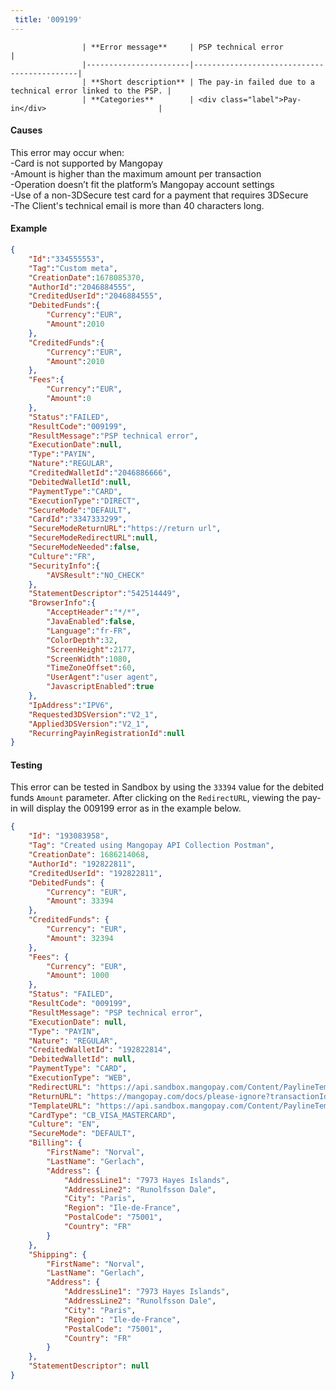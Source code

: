 ---  
 title: '009199'  
---  


                    | **Error message**     | PSP technical error                   |
                    |-----------------------|--------------------------------------------|
                    | **Short description** | The pay-in failed due to a technical error linked to the PSP. |
                    | **Categories**        | <div class="label">Pay-in</div>                         |
                  

#### Causes  

This error may occur when:  
-Card is not supported by Mangopay  
-Amount is higher than the maximum amount per transaction  
-Operation doesn’t fit the platform’s Mangopay account settings  
-Use of a non-3DSecure test card for a payment that requires 3DSecure  
-The Client's technical email is more than 40 characters long.  

#### Example  
```json API Response
{
    "Id":"334555553",
    "Tag":"Custom meta",
    "CreationDate":1678085370,
    "AuthorId":"2046884555",
    "CreditedUserId":"2046884555",
    "DebitedFunds":{
        "Currency":"EUR",
        "Amount":2010
    },
    "CreditedFunds":{
        "Currency":"EUR",
        "Amount":2010
    },
    "Fees":{
        "Currency":"EUR",
        "Amount":0
    },
    "Status":"FAILED",
    "ResultCode":"009199",
    "ResultMessage":"PSP technical error",
    "ExecutionDate":null,
    "Type":"PAYIN",
    "Nature":"REGULAR",
    "CreditedWalletId":"2046886666",
    "DebitedWalletId":null,
    "PaymentType":"CARD",
    "ExecutionType":"DIRECT",
    "SecureMode":"DEFAULT",
    "CardId":"3347333299",
    "SecureModeReturnURL":"https://return url",
    "SecureModeRedirectURL":null,
    "SecureModeNeeded":false,
    "Culture":"FR",
    "SecurityInfo":{
        "AVSResult":"NO_CHECK"
    },
    "StatementDescriptor":"542514449",
    "BrowserInfo":{
        "AcceptHeader":"*/*",
        "JavaEnabled":false,
        "Language":"fr-FR",
        "ColorDepth":32,
        "ScreenHeight":2177,
        "ScreenWidth":1080,
        "TimeZoneOffset":60,
        "UserAgent":"user agent",
        "JavascriptEnabled":true
    },
    "IpAddress":"IPV6",
    "Requested3DSVersion":"V2_1",
    "Applied3DSVersion":"V2_1",
    "RecurringPayinRegistrationId":null
}
```  

#### Testing  

This error can be tested in Sandbox by using the `33394` value for the debited funds `Amount` parameter. After clicking on the `RedirectURL`, viewing the pay-in will display the 009199 error as in the example below.  
```json API response
{
    "Id": "193083958",
    "Tag": "Created using Mangopay API Collection Postman",
    "CreationDate": 1686214068,
    "AuthorId": "192822811",
    "CreditedUserId": "192822811",
    "DebitedFunds": {
        "Currency": "EUR",
        "Amount": 33394
    },
    "CreditedFunds": {
        "Currency": "EUR",
        "Amount": 32394
    },
    "Fees": {
        "Currency": "EUR",
        "Amount": 1000
    },
    "Status": "FAILED",
    "ResultCode": "009199",
    "ResultMessage": "PSP technical error",
    "ExecutionDate": null,
    "Type": "PAYIN",
    "Nature": "REGULAR",
    "CreditedWalletId": "192822814",
    "DebitedWalletId": null,
    "PaymentType": "CARD",
    "ExecutionType": "WEB",
    "RedirectURL": "https://api.sandbox.mangopay.com/Content/PaylineTemplateWidget?rp=9e1a7f4a393743808403412017f486da&transactionId=193083958&token=1XFzi05OPIWB9tmvd3221686214069109",
    "ReturnURL": "https://mangopay.com/docs/please-ignore?transactionId=193083958",
    "TemplateURL": "https://api.sandbox.mangopay.com/Content/PaylineTemplateWidget?rp=9e1a7f4a393743808403412017f486da&transactionId=193083958",
    "CardType": "CB_VISA_MASTERCARD",
    "Culture": "EN",
    "SecureMode": "DEFAULT",
    "Billing": {
        "FirstName": "Norval",
        "LastName": "Gerlach",
        "Address": {
            "AddressLine1": "7973 Hayes Islands",
            "AddressLine2": "Runolfsson Dale",
            "City": "Paris",
            "Region": "Ile-de-France",
            "PostalCode": "75001",
            "Country": "FR"
        }
    },
    "Shipping": {
        "FirstName": "Norval",
        "LastName": "Gerlach",
        "Address": {
            "AddressLine1": "7973 Hayes Islands",
            "AddressLine2": "Runolfsson Dale",
            "City": "Paris",
            "Region": "Ile-de-France",
            "PostalCode": "75001",
            "Country": "FR"
        }
    },
    "StatementDescriptor": null
}
```